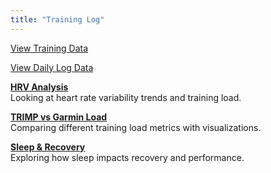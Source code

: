 ```yaml
---
title: "Training Log"
---
```


[View Training Data](https://docs.google.com/spreadsheets/d/11oJAhAphaHDnGHdknI8TrZjeIy7Aq2DqJ8lInu_XL_M/edit?usp=sharing){.data-link target="_blank"}

[View Daily Log Data](https://docs.google.com/spreadsheets/d/12Nd6dxw6wux5hFYeiei8l0OXqXG4aBpASzTdXb3rpdw/edit?usp=sharing){.data-link target="_blank"}

::: {.blog-card}
[**HRV Analysis**](training_log/blog_1.qmd)  
Looking at heart rate variability trends and training load.
:::

::: {.blog-card}
[**TRIMP vs Garmin Load**](training_log/blog_2.qmd)  
Comparing different training load metrics with visualizations.
:::

::: {.blog-card}
[**Sleep & Recovery**](training_log/blog_3.qmd)  
Exploring how sleep impacts recovery and performance.
:::
